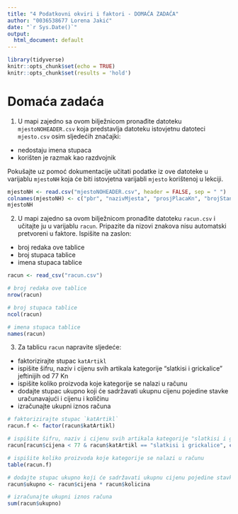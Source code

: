 ```yaml
---
title: "4 Podatkovni okviri i faktori - DOMAĆA ZADAĆA"
author: "0036538677 Lorena Jakić" 
date: "`r Sys.Date()`"
output:
  html_document: default
---
```



```r
library(tidyverse)
knitr::opts_chunk$set(echo = TRUE)
knitr::opts_chunk$set(results = 'hold')
```


# Domaća zadaća


1. U mapi zajedno sa ovom bilježnicom pronađite datoteku `mjestoNOHEADER.csv` koja predstavlja datoteku istovjetnu datoteci `mjesto.csv` osim sljedećih značajki:

- nedostaju imena stupaca
- korišten je razmak kao razdvojnik

Pokušajte uz pomoć dokumentacije učitati podatke iz ove datoteke u varijablu `mjestoNH` koja će biti istovjetna varijabli `mjesto` korištenoj u lekciji.

```r

mjestoNH <- read.csv("mjestoNOHEADER.csv", header = FALSE, sep = " ")
colnames(mjestoNH) <- c("pbr", "nazivMjesta", "prosjPlacaKn", "brojStanovnika", "prirez")
mjestoNH

```


2. U mapi zajedno sa ovom bilježnicom pronađite datoteku `racun.csv` i učitajte ju u varijablu `racun`. Pripazite da nizovi znakova nisu automatski pretvoreni u faktore. Ispišite na zaslon:

- broj redaka ove tablice
- broj stupaca tablice
- imena stupaca tablice

```r
racun <- read_csv("racun.csv")

# broj redaka ove tablice
nrow(racun)

# broj stupaca tablice
ncol(racun)

# imena stupaca tablice
names(racun)

```


3. Za tablicu `racun` napravite sljedeće:
- faktorizirajte stupac `katArtikl`
- ispišite šifru, naziv i cijenu svih artikala kategorije "slatkisi i grickalice" jeftinijih od 77 Kn
- ispišite koliko proizvoda koje kategorije se nalazi u računu
- dodajte stupac ukupno koji će sadržavati ukupnu cijenu pojedine stavke uračunavajući i cijenu i količinu
- izračunajte ukupni iznos računa

```r
# faktorizirajte stupac `katArtikl`
racun.f <- factor(racun$katArtikl)

# ispišite šifru, naziv i cijenu svih artikala kategorije "slatkisi i grickalice" jeftinijih od 77 Kn
racun[racun$cijena < 77 & racun$katArtikl == "slatkisi i grickalice", c("sifArtikl", "nazArtikl", "cijena")]

# ispišite koliko proizvoda koje kategorije se nalazi u računu
table(racun.f)

# dodajte stupac ukupno koji će sadržavati ukupnu cijenu pojedine stavke uračunavajući i cijenu i količinu
racun$ukupno <- racun$cijena * racun$kolicina

# izračunajte ukupni iznos računa
sum(racun$ukupno)

```


